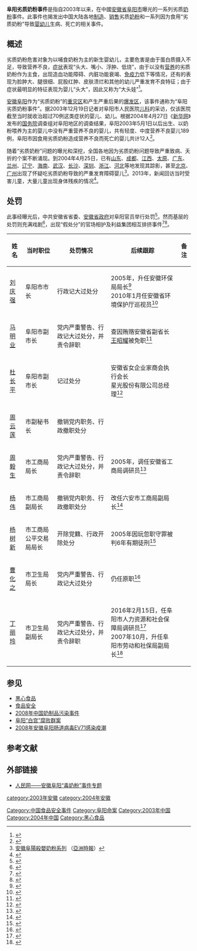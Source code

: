 {{About|2003年安徽|其他年份|大头娃娃事件列表|2020年湖南|2019-2020年湖南郴州大头娃娃事件|三鹿奶粉「結石寶寶」|2008年中國奶製品污染事件}}

'''阜阳劣质奶粉事件'''是指自2003年以来，在中國[[安徽省|安徽省]][[阜阳市|阜阳市]]曝光的一系列劣质[[奶粉|奶粉]]事件。此事件也揭发出中国大陆各地[[制造|制造]]、[[销售|销售]]劣质[[奶粉|奶粉]]和一系列因为食用“劣质奶粉”导致[[嬰兒|婴]][[幼儿|幼儿]]生病、死亡的相关事件。

== 概述 ==
劣质奶粉危害对象为以哺食奶粉为主的新生婴幼儿，主要危害是由于蛋白质摄入不足，导致营养不良，[[症状|症状]]表现“头大、嘴小、浮肿、低烧”，由于以没有[[营养|营养]]的劣质奶粉作为主食，出现造血功能障碍、内脏功能衰竭、[[免疫力|免疫力]]低下等情况，还有的表现为脸肿大、腿很细、屁股红肿、皮肤溃烂和其他的幼儿严重发育不良特征；由于症状最明显的特征表现为婴儿“头大”，因此又称为“大头娃”<ref>{{Cite web |url=http://news.sina.com.cn/c/2004-01-04/18201502886s.shtml |title=劣质奶粉催出大头娃 |accessdate=2004-05-11 |archive-date=2004-04-30 |archive-url=https://web.archive.org/web/20040430165714/http://news.sina.com.cn/c/2004-01-04/18201502886s.shtml |dead-url=no }}</ref>。

[[安徽|安徽]][[阜阳|阜阳]]作为“劣质奶粉”的[[重灾区|重灾区]]和产生严重后果的[[爆发区|爆发区]]，该事件通称为“阜阳劣质奶粉事件”。据2003年12月19日记者对阜阳市人民医院[[儿科|儿科]]的采访，仅该医院截至当时就收治超过70例这类症状的婴儿、幼儿。根据2004年4月27日《[[新华网|新华网]]》发布的[[中华人民共和国国务院|国务院]]调查组对阜阳地区的调查结果，阜阳2003年5月1日以后出生、以奶粉喂养为主的婴儿中没有严重营养不良的婴儿，共有轻度、中度营养不良婴儿189例，阜阳市因食用劣质奶粉造成营养不良而死亡的婴儿共计12人<ref>{{Cite web |url=http://ah.anhuinews.com/system/2005/01/07/001097568.shtml |title=劣质奶粉案元凶被判刑 |access-date=2005-04-12 |archive-url=https://web.archive.org/web/20060225073833/http://ah.anhuinews.com/system/2005/01/07/001097568.shtml |archive-date=2006-02-25 |dead-url=yes }}</ref>。

随着“劣质奶粉”问题的曝光和深挖，全国各地因为劣质奶粉问题导致严重致病、夭折的个案不断涌现。到2004年4月25日，已有[[山东|山东]]、[[成都|成都]]、[[江西|江西]]、[[太原|太原]]、[[广东|广东]]、[[兰州|兰州]]、[[辽宁|辽宁]]、[[海南|海南]]、[[武汉|武汉]]、[[长沙|长沙]]、[[深圳|深圳]]、[[浙江|浙江]]、[[河北|河北]]等地发现其踪影，甚至[[北京|北京]]、[[广州|广州]]出现了怀疑吃劣质奶粉导致的严重发育障碍婴儿<ref>[http://www.atchinese.com/index.php?option=com_content&task=category&sectionid=5&id=67&Itemid=66 安徽阜陽殺嬰奶粉系列] {{Wayback|url=http://www.atchinese.com/index.php?option=com_content&task=category&sectionid=5&id=67&Itemid=66 |date=20060512214736 }}（[[亞洲時報|亞洲時報]]）</ref>。2013年，新闻回访当时受害儿童，大量儿童出现身体残疾的情况<ref>{{cite news|title=安徽阜阳“大头娃娃”10年后手指伸不直|url=http://news.163.com/13/1024/21/9BVVSUOQ00011229.html|accessdate=2013-10-25|newspaper=网易|archive-url=https://web.archive.org/web/20131027055855/http://news.163.com/13/1024/21/9BVVSUOQ00011229.html|archive-date=2013-10-27|dead-url=yes}}</ref>。

==处罚==
此事经曝光后，中共安徽省省委、[[安徽省政府|安徽省政府]]对阜阳官员举行处罚<ref>{{cite news|title=监察部严肃查处阜阳劣质婴儿奶粉事件有关责任人|url=http://www.people.com.cn/GB/shizheng/1027/2558651.html|accessdate=2013-10-25|newspaper=人民网|archive-date=2013-10-29|archive-url=https://web.archive.org/web/20131029184129/http://www.people.com.cn/GB/shizheng/1027/2558651.html|dead-url=no}}</ref>。然而基层的处罚则充满戏剧<ref>{{cite news|title=阜阳劣质奶粉事件有关责任人受安徽质监局处分|url=http://news.xinhuanet.com/newscenter/2004-06/16/content_1528541.htm|accessdate=2013-10-25|newspaper=新华网|deadurl=yes|archiveurl=https://web.archive.org/web/20131116083428/http://news.xinhuanet.com/newscenter/2004-06/16/content_1528541.htm|archivedate=2013-11-16}}</ref>，出现“假处分”的官场相护及利益集团相互排挤事件<ref>{{cite news|title=阜阳劣质奶粉责任人虚假撤职 假处分骗了国务院|url=http://news.qq.com/a/20040629/000019.htm|accessdate=2013-10-25|newspaper=腾讯网|archive-date=2005-11-19|archive-url=https://web.archive.org/web/20051119011904/http://news.qq.com/a/20040629/000019.htm|dead-url=no}}</ref><ref>{{cite news|title=阜阳奶粉虚假撤职：两名责任人替县领导顶罪|url=http://gb.cri.cn/3821/2004/07/22/116@240943.htm|accessdate=2013-10-25|newspaper=CRI国际在线|archive-date=2013-10-29|archive-url=https://web.archive.org/web/20131029190632/http://gb.cri.cn/3821/2004/07/22/116@240943.htm|dead-url=no}}</ref>。

{| class="wikitable"
|-
! 姓名 !! 当时职位 !! 处罚情况 !! 后续跟踪 !! 备注
|-
| [[刘庆强|刘庆强]] || 阜阳市市长 || 行政记大过处分 || 2005年，升任安徽环保局局长<ref>{{cite news|title=刘庆强|url=http://www.aepb.gov.cn/Pages/Aepb11_LingDao.aspx?LDID=15|accessdate=2013-10-25|newspaper=安徽省环境保护厅|archive-url=https://web.archive.org/web/20120617151837/http://www.aepb.gov.cn/Pages/Aepb11_LingDao.aspx?LDID=15|archive-date=2012-06-17|dead-url=yes}}</ref><br />2010年1月任安徽省环境保护厅巡视员<ref>{{cite news|title=中共安徽省环境保护厅第三次代表大会胜利召开|url=http://www.bzhbj.gov.cn/ShowNews.aspx?NewsID=4565|accessdate=2016-03-01|agency=亳州市环境保护局|date=2015-09-07|deadurl=yes|archiveurl=https://web.archive.org/web/20160305221019/http://www.bzhbj.gov.cn/ShowNews.aspx?NewsID=4565|archivedate=2016-03-05|df=}}</ref>|| 
|-
| [[马明业|马明业]] || 阜阳市副市长 || 党内严重警告、行政记大过处分，并责令辞职 || 查因贿赂安徽省副省长[[王昭耀|王昭耀]]被免职<ref>{{cite news|author=2007年10月15日中华人民共和国最高人民检察院公报[2007]第5期出版|title=王昭耀受贿、巨额财产来源不明案刑事判决书|url=http://www.scxsls.com/a/20110701/32221.html|accessdate=2013-10-25|newspaper=最高人民法院|archive-date=2013-10-29|archive-url=https://web.archive.org/web/20131029195519/http://www.scxsls.com/a/20110701/32221.html|dead-url=no}}</ref> || 
|-
| [[杜长平|杜长平]] || 阜阳市副市长 || 记过处分 || 安徽省女企业家商会执行会长<br />星光股份有限公司总经理<ref>{{cite news|title=星光股份有限公司到示范园区考察|url=http://www.luan.gov.cn/content/detail/538e69bee1b1d1ce6ab6dbec.html|accessdate=2016-03-01|agency=六安政府网|date=2014-06-04|archive-url=https://web.archive.org/web/20160305100050/http://www.luan.gov.cn/content/detail/538e69bee1b1d1ce6ab6dbec.html|archive-date=2016-03-05|dead-url=yes}}</ref> || 
|-
| [[周云莲|周云莲]] || 市副秘书长 || 撤销党内职务、行政撤职处分 ||  || 
|-
| [[周毅生|周毅生]] || 市工商局局长 || 党内严重警告、行政记大过处分，并责令辞职 || 2005年，调任安徽省工商局调研员<ref>{{cite news|title=阜阳“大头娃娃”案多数问责官员重获要职|url=http://news.hexun.com/2008-12-13/112323592.html|accessdate=2013-10-25|newspaper=和讯新闻网|archive-url=https://web.archive.org/web/20131029201247/http://news.hexun.com/2008-12-13/112323592.html|archive-date=2013-10-29|dead-url=yes}}</ref> || 
|-
| [[杨伟|杨伟]] || 市工商局副局长 || 撤销党内职务、行政撤职处分 || 改任六安市工商局副局长<ref>{{cite news|title=市工商局副局长杨伟到金寨县检查产品质量及食品安全专项整治工作|url=http://www.luan.gov.cn/contents/472/15525.html|accessdate=2013-10-25|newspaper=安徽省六安市人民政府|deadurl=yes|archiveurl=https://web.archive.org/web/20131029191856/http://www.luan.gov.cn/contents/472/15525.html|archivedate=2013-10-29}}</ref> || 
|-
| [[杨树新|杨树新]] ||市工商局公平交易局局长||开除党籍、行政开除处分|| 2005年因玩忽职守罪被判6年有期徒刑<ref>{{cite news|title=阜阳公平交易局原局长杨树新玩忽职守被判6年|url=http://www.chinacourt.org/article/detail/2005/08/id/172786.shtml|accessdate=2013-10-25|newspaper=中国法院网|archive-date=2013-10-29|archive-url=https://web.archive.org/web/20131029192037/http://www.chinacourt.org/article/detail/2005/08/id/172786.shtml|dead-url=no}}</ref>||
|-
| [[曹化之|曹化之]] ||市卫生局局长||党内严重警告、行政记大过处分|| 仍任原职<ref>{{cite news|title=市卫生局局长曹化之同志到颍上检查指导救灾防病工作|url=http://www.fyxf.fy.cn/index.php?tpl=dispnews&artid=13708|accessdate=2013-10-25|newspaper=阜阳先锋网|date=2007-07-19|archive-date=2013-10-29|archive-url=https://web.archive.org/web/20131029185812/http://www.fyxf.fy.cn/index.php?tpl=dispnews&artid=13708|dead-url=no}}</ref>||
|-
|[[丁丽玲|丁丽玲]] ||市卫生局副局长||党内严重警告、行政记大过处分，并责令辞职||2016年2月15日，任阜阳市人力资源和社会保障局调研员<ref>{{cite news|title=阜阳发布20名干部任前公示|url=http://ah.people.com.cn/n2/2016/0215/c358265-27731530.html|accessdate=2016-03-01|agency=人民网|archive-date=2016-03-06|archive-url=https://web.archive.org/web/20160306081901/http://ah.people.com.cn/n2/2016/0215/c358265-27731530.html|dead-url=no}}</ref><br />2007年10月，升任阜阳市劳动和社保局副局长<ref>{{cite news|title=阜阳市劳动与社会保障局县处级领导副局长丁丽玲|url=http://www.xxgk.fy.gov.cn/DocHtml/723/2011/9/16/201109161613482114.html|accessdate=2013-10-25|newspaper=阜阳市信息公开网|date=2011-09-16|deadurl=yes|archiveurl=https://web.archive.org/web/20131029184756/http://www.xxgk.fy.gov.cn/DocHtml/723/2011/9/16/201109161613482114.html|archivedate=2013-10-29}}</ref> ||
|}

== 参见 ==
* [[黑心食品|黑心食品]]
* [[食品安全|食品安全]]
* [[2008年中国奶制品污染事件|2008年中国奶制品污染事件]]
* [[阜阳“白宫”腐败群案|阜阳“白宫”腐败群案]]
* [[2008年安徽阜阳肠道病毒EV71感染疫潮|2008年安徽阜阳肠道病毒EV71感染疫潮]]

==参考文献==
{{Reflist|2}}

==外部链接==
*[http://www.people.com.cn/GB/shehui/8217/33048/ 人民网——安徽阜阳“毒奶粉”事件专题]{{Wayback|url=http://www.people.com.cn/GB/shehui/8217/33048/ |date=20120703012425 }}


[[Category:中国食品安全事件|Category:中国食品安全事件]]
[[Category:阜阳命案|Category:阜阳命案]]
[[Category:2003年中国|Category:2003年中国]]
[[Category:2004年中国|Category:2004年中国]]
[[Category:黑心食品|Category:黑心食品]]
[[category:2003年安徽|category:2003年安徽]]
[[category:2004年安徽|category:2004年安徽]]